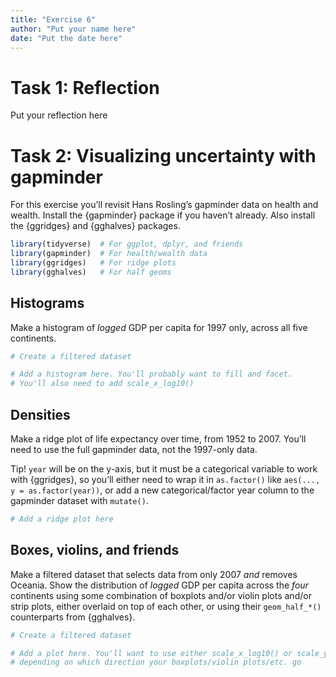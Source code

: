 ```yaml
---
title: "Exercise 6"
author: "Put your name here"
date: "Put the date here"
---
```


# Task 1: Reflection

Put your reflection here


# Task 2: Visualizing uncertainty with gapminder

For this exercise you'll revisit Hans Rosling's gapminder data on health and wealth. Install the {gapminder} package if you haven't already. Also install the {ggridges} and {gghalves} packages.

```r
library(tidyverse)  # For ggplot, dplyr, and friends
library(gapminder)  # For health/wealth data
library(ggridges)   # For ridge plots
library(gghalves)   # For half geoms
```

## Histograms

Make a histogram of *logged* GDP per capita for 1997 only, across all five continents. 

```r
# Create a filtered dataset
```

```r
# Add a histogram here. You'll probably want to fill and facet.
# You'll also need to add scale_x_log10()
```


## Densities

Make a ridge plot of life expectancy over time, from 1952 to 2007. You'll need to use the full gapminder data, not the 1997-only data.

Tip! `year` will be on the y-axis, but it must be a categorical variable to work with {ggridges}, so you'll either need to wrap it in `as.factor()` like `aes(..., y = as.factor(year))`, or add a new categorical/factor year column to the gapminder dataset with `mutate()`.

```r
# Add a ridge plot here
```


## Boxes, violins, and friends

Make a filtered dataset that selects data from only 2007 *and* removes Oceania. Show the distribution of *logged* GDP per capita across the *four* continents using some combination of boxplots and/or violin plots and/or strip plots, either overlaid on top of each other, or using their `geom_half_*()` counterparts from {gghalves}.

```r
# Create a filtered dataset
```

```r
# Add a plot here. You'll want to use either scale_x_log10() or scale_y_log10(),
# depending on which direction your boxplots/violin plots/etc. go
```
